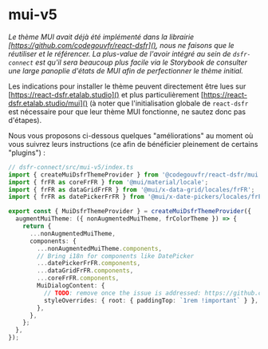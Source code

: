 
<Meta title="dsfr-connect/Utilisation/mui-v5" />

# mui-v5

_Le thème MUI avait déjà été implémenté dans la librairie [https://github.com/codegouvfr/react-dsfr](), nous ne faisons que le réutiliser et le référencer. La plus-value de l'avoir intégré au sein de `dsfr-connect` est qu'il sera beaucoup plus facile via le Storybook de consulter une large panoplie d'états de MUI afin de perfectionner le thème initial._

Les indications pour installer le thème peuvent directement être lues sur [https://react-dsfr.etalab.studio]() et plus particulièrement [https://react-dsfr.etalab.studio/mui]() (à noter que l'initialisation globale de `react-dsfr` est nécessaire pour que leur thème MUI fonctionne, ne sautez donc pas d'étapes).

Nous vous proposons ci-dessous quelques "améliorations" au moment où vous suivrez leurs instructions (ce afin de bénéficier pleinement de certains "plugins") :

```ts
// dsfr-connect/src/mui-v5/index.ts
import { createMuiDsfrThemeProvider } from '@codegouvfr/react-dsfr/mui';
import { frFR as coreFrFR } from '@mui/material/locale';
import { frFR as dataGridFrFR } from '@mui/x-data-grid/locales/frFR';
import { frFR as datePickerFrFR } from '@mui/x-date-pickers/locales/frFR';

export const { MuiDsfrThemeProvider } = createMuiDsfrThemeProvider({
  augmentMuiTheme: ({ nonAugmentedMuiTheme, frColorTheme }) => {
    return {
      ...nonAugmentedMuiTheme,
      components: {
        ...nonAugmentedMuiTheme.components,
        // Bring i18n for components like DatePicker
        ...datePickerFrFR.components,
        ...dataGridFrFR.components,
        ...coreFrFR.components,
        MuiDialogContent: {
          // TODO: remove once the issue is addressed: https://github.com/mui/material-ui/issues/31185
          styleOverrides: { root: { paddingTop: `1rem !important` } },
        },
      },
    };
  },
});
```
